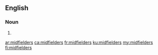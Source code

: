 ==English==

===Noun===
{{head|en|plural}}

# {{plural of|midfielder|lang=en}}

[[ar:midfielders]]
[[ca:midfielders]]
[[fr:midfielders]]
[[ku:midfielders]]
[[my:midfielders]]
[[fi:midfielders]]